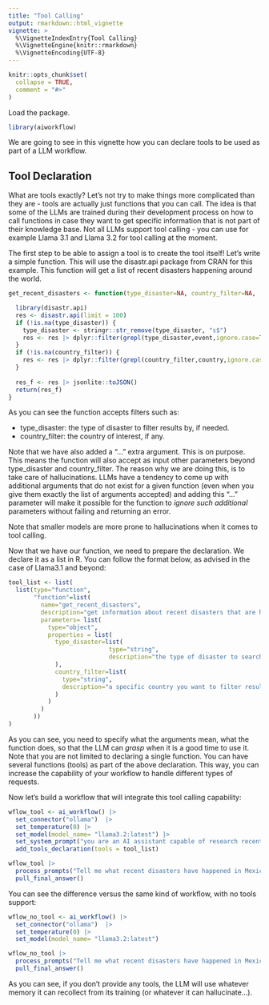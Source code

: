 ```yaml
---
title: "Tool Calling"
output: rmarkdown::html_vignette
vignette: >
  %\VignetteIndexEntry{Tool Calling}
  %\VignetteEngine{knitr::rmarkdown}
  %\VignetteEncoding{UTF-8}
---
```


```r
knitr::opts_chunk$set(
  collapse = TRUE,
  comment = "#>"
)
```

Load the package.

```r
library(aiworkflow)
```

We are going to see in this vignette how you can declare tools to be used as part of a LLM workflow.

## Tool Declaration

What are tools exactly? Let's not try to make things more complicated than they are - tools are actually just functions that you can call. The idea is that some of the LLMs are trained during their development process on how to call functions in case they want to get specific information that is not part of their knowledge base. Not all LLMs support tool calling - you can use for example Llama 3.1 and Llama 3.2 for tool calling at the moment.

The first step to be able to assign a tool is to create the tool itself! 
Let's write a simple function. This will use the disastr.api package from CRAN for this example.
This function will get a list of recent disasters happening around the world. 

```r

get_recent_disasters <- function(type_disaster=NA, country_filter=NA, ...) {

  library(disastr.api)
  res <- disastr.api(limit = 100)
  if (!is.na(type_disaster)) {
    type_disaster <- stringr::str_remove(type_disaster, "s$")
    res <- res |> dplyr::filter(grepl(type_disaster,event,ignore.case=T))
  }
  if (!is.na(country_filter)) {
    res <- res |> dplyr::filter(grepl(country_filter,country,ignore.case=T))
  }
  
  res_f <- res |> jsonlite::toJSON()  
  return(res_f)
}


```


As you can see the function accepts filters such as:

- type_disaster: the type of disaster to filter results by, if needed.
- country_filter: the country of interest, if any.

Note that we have also added a "..." extra argument. This is on purpose. This means the function will also accept as input other parameters beyond type_disaster and country_filter. The reason why we are doing this, is to take care of hallucinations. LLMs have a tendency to come up with additional arguments that do not exist for a given function (even when you give them exactly the list of arguments accepted) and adding this "..." parameter will make it possible for the function to *ignore such additional* parameters without failing and returning an error.

Note that smaller models are more prone to hallucinations when it comes to tool calling.

Now that we have our function, we need to prepare the declaration. 
We declare it as a list in R. You can follow the format below, as advised in the case of Llama3.1 and beyond:

```r

tool_list <- list(
  list(type="function",
       "function"=list(
         name="get_recent_disasters",
         description="get information about recent disasters that are happening or happened worldwide",
         parameters= list(
           type="object",
           properties = list(
             type_disaster=list(
                            type="string",
                            description="the type of disaster to search for. Make sure this is the singular version of the word"
             ),
             country_filter=list(
               type="string",
               description="a specific country you want to filter results for, related to disasters"
             )
           )
         )
       ))
)

```

As you can see, you need to specify what the arguments mean, what the function does, so that the LLM can *grasp* when it is a good time to use it.
Note that you are not limited to declaring a single function. You can have several functions (tools) as part of the above declaration. This way, you can increase the capability of your workflow to handle different types of requests.

Now let's build a workflow that will integrate this tool calling capability:


```r

wflow_tool <- ai_workflow() |>
  set_connector("ollama")  |>
  set_temperature(0) |>
  set_model(model_name= "llama3.2:latest") |>
  set_system_prompt("you are an AI assistant capable of research recent disasters information with a tool connected to the Internet.") |>
  add_tools_declaration(tools = tool_list)

```

```r

wflow_tool |> 
  process_prompts("Tell me what recent disasters have happened in Mexico?") |> 
  pull_final_answer()

```
You can see the difference versus the same kind of workflow, with no tools support:

```r

wflow_no_tool <- ai_workflow() |>
  set_connector("ollama")  |>
  set_temperature(0) |>
  set_model(model_name= "llama3.2:latest") 

wflow_no_tool |> 
  process_prompts("Tell me what recent disasters have happened in Mexico?") |> 
  pull_final_answer()

```

As you can see, if you don't provide any tools, the LLM will use whatever memory it can recollect from its training (or whatever it can hallucinate...).

